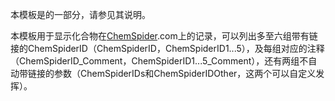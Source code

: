 {{Documentation subpage}}
本模板是{{tl|Chembox}}的一部分，请参见其说明。

本模板用于显示化合物在[[ChemSpider]].com上的记录，可以列出多至六组带有链接的ChemSpiderID（ChemSpiderID，ChemSpiderID1...5），及每组对应的注释（ChemSpiderID_Comment，ChemSpiderID1...5_Comment），还有两组不自动带链接的参数（ChemSpiderIDs和ChemSpiderIDOther，这两个可以自定义发挥）。

<includeonly>
[[Category:使用了分析程序的模板|{{PAGENAME}}]]
[[Category:化学信息框模板|{{PAGENAME}}]]
</includeonly>